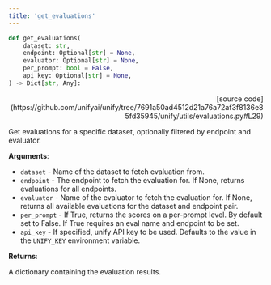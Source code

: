 ```yaml
---
title: 'get_evaluations'
---
```


```python
def get_evaluations(
    dataset: str,
    endpoint: Optional[str] = None,
    evaluator: Optional[str] = None,
    per_prompt: bool = False,
    api_key: Optional[str] = None,
) -> Dict[str, Any]:
```

<p align="right">[source code](https://github.com/unifyai/unify/tree/7691a50ad4512d21a76a72af3f8136e85fd35945/unify/utils/evaluations.py#L29)</p>

Get evaluations for a specific dataset, optionally filtered by endpoint and evaluator.

**Arguments**:

- `dataset` - Name of the dataset to fetch evaluation from.
- `endpoint` - The endpoint to fetch the evaluation for. If None, returns evaluations for all endpoints.
- `evaluator` - Name of the evaluator to fetch the evaluation for. If None, returns all available evaluations for the dataset and endpoint pair.
- `per_prompt` - If True, returns the scores on a per-prompt level. By default set to False. If True requires an eval name and endpoint to be set.
- `api_key` - If specified, unify API key to be used. Defaults to the value in the `UNIFY_KEY` environment variable.



**Returns**:

A dictionary containing the evaluation results.